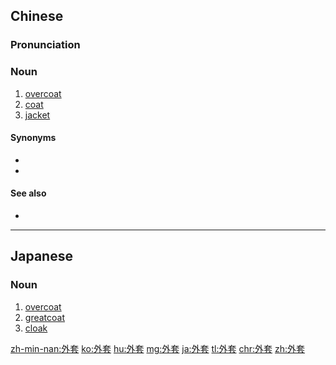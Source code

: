 ==Chinese==
{{zh-forms}}

===Pronunciation===
{{zh-pron
|m=wàitào
|c=ngoi6 tou3
|h=pfs=ngoi-tho
|mn=gōa-thò
|cat=n
}}

===Noun===
{{zh-noun}}

# [[overcoat]]
# [[coat]]
# [[jacket]]

====Synonyms====
* {{zh-l|大衣}}
* {{zh-l|外衣}}

====See also====
* {{zh-l|夾克}}

----

==Japanese==
{{ja-kanjitab|がい|とう|yomi=on}}

===Noun===
{{ja-noun|がいとう}}

# [[overcoat]]
# [[greatcoat]]
# [[cloak]]

[[zh-min-nan:外套]]
[[ko:外套]]
[[hu:外套]]
[[mg:外套]]
[[ja:外套]]
[[tl:外套]]
[[chr:外套]]
[[zh:外套]]